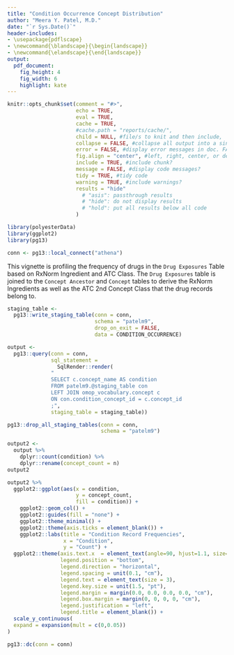 ```yaml
---
title: "Condition Occurrence Concept Distribution"
author: "Meera Y. Patel, M.D."
date: "`r Sys.Date()`"
header-includes:
- \usepackage{pdflscape}
- \newcommand{\blandscape}{\begin{landscape}}
- \newcommand{\elandscape}{\end{landscape}}
output:
  pdf_document:
    fig_height: 4
    fig_width: 6
    highlight: kate
---
```


```r
knitr::opts_chunk$set(comment = "#>",
                      echo = TRUE,
                      eval = TRUE,
                      cache = TRUE,
                      #cache.path = "reports/cache/",
                      child = NULL, #file/s to knit and then include,
                      collapse = FALSE, #collapse all output into a single block,
                      error = FALSE, #display error messages in doc. FALSE stops render when error is thrown
                      fig.align = "center", #left, right, center, or default
                      include = TRUE, #include chunk?
                      message = FALSE, #display code messages?
                      tidy = TRUE, #tidy code 
                      warning = TRUE, #include warnings?
                      results = "hide"
                        # "asis": passthrough results
                        # "hide": do not display results 
                        # "hold": put all results below all code
                      )
```

```r
library(polyesterData)
library(ggplot2)
library(pg13)
```


```r
conn <- pg13::local_connect("athena")
```


This vignette is profiling the frequency of drugs in the `Drug Exposures` Table based on RxNorm Ingredient and ATC Class.  The `Drug Exposures` table is joined to the `Concept Ancestor` and `Concept` tables to derive the RxNorm Ingredients as well as the ATC 2nd Concept Class that the drug records belong to.  

```r
staging_table <-
  pg13::write_staging_table(conn = conn, 
                            schema = "patelm9",
                            drop_on_exit = FALSE,
                            data = CONDITION_OCCURRENCE)

output <-
  pg13::query(conn = conn, 
              sql_statement = 
                SqlRender::render(
              "
              SELECT c.concept_name AS condition 
              FROM patelm9.@staging_table con 
              LEFT JOIN omop_vocabulary.concept c 
              ON con.condition_concept_id = c.concept_id
              ;",
              staging_table = staging_table))

pg13::drop_all_staging_tables(conn = conn,
                              schema = "patelm9")
```

```r
output2 <-
  output %>%
    dplyr::count(condition) %>%
    dplyr::rename(concept_count = n)
output2
```

\newpage
\blandscape

```r
output2 %>%
  ggplot2::ggplot(aes(x = condition, 
                      y = concept_count,
                      fill = condition)) +
    ggplot2::geom_col() +
    ggplot2::guides(fill = "none") +
    ggplot2::theme_minimal() +
    ggplot2::theme(axis.ticks = element_blank()) +
    ggplot2::labs(title = "Condition Record Frequencies",
                  x = "Condition",
                  y = "Count") +
  ggplot2::theme(axis.text.x  = element_text(angle=90, hjust=1.1, size=3),
                 legend.position = "bottom",
                 legend.direction = "horizontal",
                 legend.spacing = unit(0.1, "cm"),
                 legend.text = element_text(size = 3),
                 legend.key.size = unit(1.5, "pt"),
                 legend.margin = margin(0.0, 0.0, 0.0, 0.0, "cm"),
                 legend.box.margin = margin(0, 0, 0, 0, "cm"),
                 legend.justification = "left",
                 legend.title = element_blank()) + 
  scale_y_continuous(
  expand = expansion(mult = c(0,0.05))
)
```

\elandscape

```r
pg13::dc(conn = conn)
```

